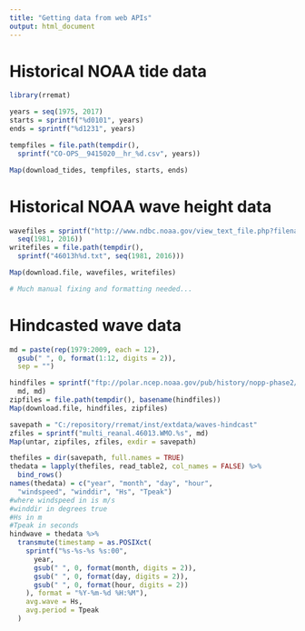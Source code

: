 ```yaml
---
title: "Getting data from web APIs"
output: html_document
---
```


# Historical NOAA tide data

```r
library(rremat)

years = seq(1975, 2017)
starts = sprintf("%d0101", years)
ends = sprintf("%d1231", years)

tempfiles = file.path(tempdir(),
  sprintf("CO-OPS__9415020__hr_%d.csv", years))

Map(download_tides, tempfiles, starts, ends)
```

# Historical NOAA wave height data

```r
wavefiles = sprintf("http://www.ndbc.noaa.gov/view_text_file.php?filename=46013h%d.txt.gz&dir=data/historical/stdmet/",
  seq(1981, 2016))
writefiles = file.path(tempdir(),
  sprintf("46013h%d.txt", seq(1981, 2016)))

Map(download.file, wavefiles, writefiles)

# Much manual fixing and formatting needed...
```

# Hindcasted wave data

```r
md = paste(rep(1979:2009, each = 12),
  gsub(" ", 0, format(1:12, digits = 2)),
  sep = "")

hindfiles = sprintf("ftp://polar.ncep.noaa.gov/pub/history/nopp-phase2/%s/points/buoys/multi_reanal.buoys_wmo.buoys.%s.tar.gz",
  md, md)
zipfiles = file.path(tempdir(), basename(hindfiles))
Map(download.file, hindfiles, zipfiles)

savepath = "C:/repository/rremat/inst/extdata/waves-hindcast"
zfiles = sprintf("multi_reanal.46013.WMO.%s", md)
Map(untar, zipfiles, zfiles, exdir = savepath)

thefiles = dir(savepath, full.names = TRUE)
thedata = lapply(thefiles, read_table2, col_names = FALSE) %>%
  bind_rows()
names(thedata) = c("year", "month", "day", "hour", 
  "windspeed", "winddir", "Hs", "Tpeak")
#where windspeed in is m/s
#winddir in degrees true
#Hs in m
#Tpeak in seconds
hindwave = thedata %>%
  transmute(timestamp = as.POSIXct(
    sprintf("%s-%s-%s %s:00",
      year,
      gsub(" ", 0, format(month, digits = 2)),
      gsub(" ", 0, format(day, digits = 2)),
      gsub(" ", 0, format(hour, digits = 2))
    ), format = "%Y-%m-%d %H:%M"),
    avg.wave = Hs,
    avg.period = Tpeak
  )

```
